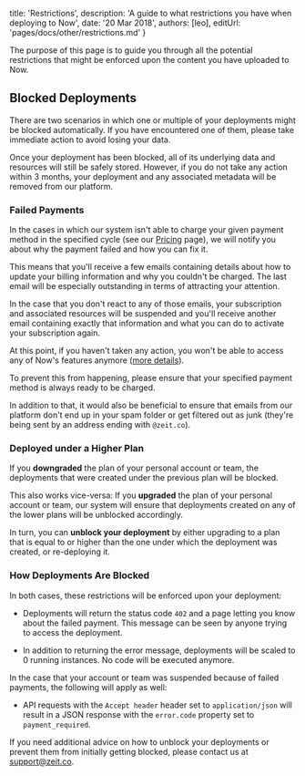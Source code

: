 
  title: 'Restrictions',
  description: 'A guide to what restrictions you have when deploying to Now',
  date: '20 Mar 2018',
  authors: [leo],
  editUrl: 'pages/docs/other/restrictions.md'
}

The purpose of this page is to guide you through
all the potential restrictions that might be
enforced upon the content you have uploaded to Now.

## Blocked Deployments

There are two scenarios in which one or multiple
of your deployments might be blocked automatically. If
you have encountered one of them, please take immediate
action to avoid losing your data.

Once your deployment has been blocked, all
of its underlying data and resources
will still be safely stored. However, if you do not
take any action within 3 months, your deployment
and any associated metadata will be removed from our platform.

### Failed Payments

In the cases in which our system isn't able to charge
your given payment method in the specified cycle (see
our [Pricing](/pricing) page), we
will notify you about why the payment
failed and how you can fix it.

This means that you'll receive a few emails containing
details about how to update your billing information
and why you couldn't be charged. The last email
will be especially outstanding in terms of attracting
your attention.

In the case that you don't react to any of those
emails, your subscription and
associated resources will be suspended and you'll
receive another email containing exactly that information
and what you can do to activate
your subscription again.

At this point, if you haven't taken any action, you
won't be able to access any of Now's features
anymore ([more details](#how-deployments-are-blocked)).

To prevent this from happening, please ensure
that your specified payment method is always ready to be
charged.

In addition to that, it would also be beneficial
to ensure that emails from our platform
don't end up in your spam folder or get filtered out
as junk (they're being sent by an address ending with `@zeit.co`).

### Deployed under a Higher Plan

If you **downgraded** the plan of your personal account or
team, the deployments that were created under the previous
plan will be blocked.

This also works vice-versa: If you **upgraded** the plan of
your personal account or team, our system will ensure
that deployments created on any of the lower plans will
be unblocked accordingly.

In turn, you can **unblock your deployment** by either upgrading
to a plan that is equal to or higher than the one under which
the deployment was created, or re-deploying it.

### How Deployments Are Blocked

In both cases, these restrictions will be enforced upon
your deployment:

- Deployments will return the status code `402` and
a page letting you know about the failed payment. This message
can be seen by anyone trying to access the deployment.

- In addition to returning the error message, deployments
will be scaled to 0 running instances. No code will
be executed anymore.

In the case that your account or team was suspended because of
failed payments, the following will apply as well:

- API requests with the `Accept header` header
set to `application/json` will result in a JSON response
with the `error.code` property set to `payment_required`.

If you need additional advice on how to unblock your
deployments or prevent them from initially getting
blocked, please contact us at [support@zeit.co](mailto:support@zeit.co).

